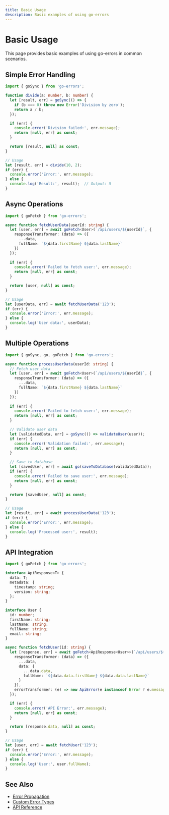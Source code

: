 ```yaml
---
title: Basic Usage
description: Basic examples of using go-errors
---
```


# Basic Usage

This page provides basic examples of using go-errors in common scenarios.

## Simple Error Handling

```typescript
import { goSync } from 'go-errors';

function divide(a: number, b: number) {
  let [result, err] = goSync(() => {
    if (b === 0) throw new Error('Division by zero');
    return a / b;
  });

  if (err) {
    console.error('Division failed:', err.message);
    return [null, err] as const;
  }

  return [result, null] as const;
}

// Usage
let [result, err] = divide(10, 2);
if (err) {
  console.error('Error:', err.message);
} else {
  console.log('Result:', result);  // Output: 5
}
```

## Async Operations

```typescript
import { goFetch } from 'go-errors';

async function fetchUserData(userId: string) {
  let [user, err] = await goFetch<User>(`/api/users/${userId}`, {
    responseTransformer: (data) => ({
      ...data,
      fullName: `${data.firstName} ${data.lastName}`
    })
  });
  
  if (err) {
    console.error('Failed to fetch user:', err.message);
    return [null, err] as const;
  }

  return [user, null] as const;
}

// Usage
let [userData, err] = await fetchUserData('123');
if (err) {
  console.error('Error:', err.message);
} else {
  console.log('User data:', userData);
}
```

## Multiple Operations

```typescript
import { goSync, go, goFetch } from 'go-errors';

async function processUserData(userId: string) {
  // Fetch user data
  let [user, err] = await goFetch<User>(`/api/users/${userId}`, {
    responseTransformer: (data) => ({
      ...data,
      fullName: `${data.firstName} ${data.lastName}`
    })
  });
  
  if (err) {
    console.error('Failed to fetch user:', err.message);
    return [null, err] as const;
  }

  // Validate user data
  let [validatedData, err] = goSync(() => validateUser(user));
  if (err) {
    console.error('Validation failed:', err.message);
    return [null, err] as const;
  }

  // Save to database
  let [savedUser, err] = await go(saveToDatabase(validatedData));
  if (err) {
    console.error('Failed to save user:', err.message);
    return [null, err] as const;
  }

  return [savedUser, null] as const;
}

// Usage
let [result, err] = await processUserData('123');
if (err) {
  console.error('Error:', err.message);
} else {
  console.log('Processed user:', result);
}
```

## API Integration

```typescript
import { goFetch } from 'go-errors';

interface ApiResponse<T> {
  data: T;
  metadata: {
    timestamp: string;
    version: string;
  };
}

interface User {
  id: number;
  firstName: string;
  lastName: string;
  fullName: string;
  email: string;
}

async function fetchUser(id: string) {
  let [response, err] = await goFetch<ApiResponse<User>>(`/api/users/${id}`, {
    responseTransformer: (data) => ({
      ...data,
      data: {
        ...data.data,
        fullName: `${data.data.firstName} ${data.data.lastName}`
      }
    }),
    errorTransformer: (e) => new ApiError(e instanceof Error ? e.message : 'Unknown')
  });

  if (err) {
    console.error('API Error:', err.message);
    return [null, err] as const;
  }

  return [response.data, null] as const;
}

// Usage
let [user, err] = await fetchUser('123');
if (err) {
  console.error('Error:', err.message);
} else {
  console.log('User:', user.fullName);
}
```

## See Also

- [Error Propagation](/docs/examples/error-propagation)
- [Custom Error Types](/docs/examples/custom-error-types)
- [API Reference](/docs/api-reference/core-functions) 